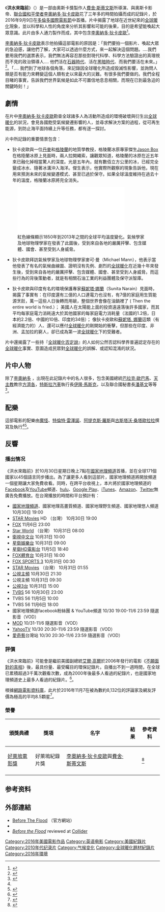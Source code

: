 {{Infobox film
| name           = 洪水來臨前
| original_name  = {{lang|en|''Before the Flood''}}
| image          = Before the Flood Poster.jpg
| caption        = 紀錄片海報
| director       = [[費舍·斯蒂文斯|費舍·斯蒂文斯]]
| producer       = {{ubl|費舍·斯蒂文斯|[[李奧納多·狄卡皮歐|李奧納多·狄卡皮歐]]|珍妮弗·戴維森·吉羅琳|{{link-en|詹姆斯·派克|James Packer}}|[[布萊特·拉特納|布萊特·拉特納]]|特雷弗·大衛德斯基}}
| starring       = 李奧納多·狄卡皮歐
| music          = {{ubl|[[古斯塔沃·桑塔歐拉拉|古斯塔沃·桑塔歐拉拉]]|[[特倫特·雷澤諾|特倫特·雷澤諾]]|[[阿提克斯·羅斯|阿提克斯·羅斯]]|[[魔怪_(樂團)|魔怪]]}}
| cinematography = 
| editing        = 
| studio         = 
| distributor    = [[國家地理頻道|國家地理頻道]]
| released       = {{Film date|2016|10|30}}
| 片長           = 95分鐘<ref name=hollywood>{{cite news |last=DeFore |first=John |date=9 September 2016 |title='Before the Flood': Film Review - TIFF 2016 |url=http://www.hollywoodreporter.com/review/before-flood-927190 |publisher=''[[The_Hollywood_Reporter|The Hollywood Reporter]]'' |access-date=10 September 2016 |archive-date=2016-10-01 |archive-url=https://web.archive.org/web/20161001183601/http://www.hollywoodreporter.com/review/before-flood-927190 |dead-url=no }}</ref>
| country        = {{美國}}
| language       = 英語
| budget         = 
| gross          = 
}}
《'''洪水來臨前'''》（{{lang-en|''Before the Flood''}}）是一部由奧斯卡獎製作人[[費舍·斯蒂文斯|費舍·斯蒂文斯]]所導演、與奧斯卡影帝、[[聯合國和平使者|聯合國和平使者]][[李奧納多·狄卡皮歐|李奧納多·狄卡皮歐]]花了三年多的時間拍攝而成的記錄片，於2016年9月9日在[[多倫多國際電影節|多倫多國際電影節]]中首播。片中揭露了地球在近世紀來的[[全球暖化|全球暖化]]現象，並以科學和人性的角度來分析其影響和可能的後果，目的是希望能喚起大眾意識。此片由多人通力製作而成，其中包含[[李奧納多·狄卡皮歐|李奧納多·狄卡皮歐]]<ref>{{cite web|url=http://wwf.panda.org/what_we_do/where_we_work/arctic/wildlife/polar_bear/population|title=李奧納多拍紀錄片《洪水來臨前》，籲抗氣候變遷|access-date=2016-10-29|archive-date=2016-09-03|archive-url=https://web.archive.org/web/20160903221229/http://wwf.panda.org/what_we_do/where_we_work/arctic/wildlife/polar_bear/population/|dead-url=no}}</ref>。

[[李奧納多·狄卡皮歐|李奧納多·狄卡皮歐]]表示他拍攝這部電影的原因是：「我們要拍一個影片、喚起大眾的急迫感，讓他們了解，大家可以透過什麼方式，來一起解決這個問題。....我們要用我們的選票表示，我們無法再容忍那些對現代科學、科學方法驗證出的真理視而不見的政治領導人.... 他們活在[[石器時代|石器時代]]、活在[[黑暗時代|黑暗時代]]、而我們要活在未來。」<ref>{{cite web|url=http://www.ecowatch.com/leonardo-dicaprio-before-the-flood-2057070140.html|title=7 Key Scenes in Leonardo DiCaprio's Climate Film 'Before the Flood'|access-date=2016-10-30|archive-date=2021-01-16|archive-url=https://web.archive.org/web/20210116091830/https://www.ecowatch.com/leonardo-dicaprio-before-the-flood-2057070140.html|dead-url=no}}</ref>。「.... 我們到了地球各個角落，來記錄因全球暖化所造成毁滅性影響，並詢問人類是否有能力來轉變這個人類有史以來最大的災難。有很多我們要做的。我們全程目睹的事實，告訴我們世界氣候是如此不可置信地息息相關，而現在已到最急迫的關鍵時刻！」

== 劇情 ==
在片中[[李奧納多·狄卡皮歐|李奧納多·狄卡皮歐]]勘查全球諸多人為活動所造成的環境破壞與衍生出[[全球暖化|全球暖化]]的狀況，會見各國飽受氣候變遷影響的人，並尋求解決方案的過程，從可再生能源，到防止海平面持續上升等任務，都有逐一探討。

片中所記錄的重要情景包含：

*狄卡皮歐與一位[[丹麥|丹麥]]和[[格陵蘭|格陵蘭]]的地質學教授，格陵蘭冰原專家傑生[[Jason_Box|Jason Box]]在格陸蘭冰原上見面時，兩人拉開繩索，讓觀眾知道，格陵蘭的冰原在近五年來已融化掉相當驚人的深度。光是五年內，就有數佰立方公里的冰，已經完全變成冰水、隨著冰溝沖入海洋。傑生表示，他實際所觀察的現象告訴他，現在用來預測未來的氣候變遷模式、甚至已過於保守。如果全球溫度維持在過去十年的溫度，格陵蘭冰原將完全消失。

[[File:T comp 61-90.pdf|thumb|350px|
{{le|冰上曲棍球棍圖|Hockey stick graph}}紅色線條顯示1850年到2013年之間的全球平均溫度變化。氣候學家及地球物理學家{{le|麥可·曼恩 (科學家)|Michael_E._Mann|麥可·曼恩}}在發表了此圖後，受到來自各地的嚴厲抨擊、包含媒體、國會、甚至受到人身威脅。]]

*狄卡皮歐拜訪氣候學家及地球物理學家麥可·曼（Michael Mann），他表示當他發表了有名的氣候曲線圖{{le|冰上曲棍球棍圖|Hockey stick graph}}、證明沒有先例、劇烈的[[全球暖化|全球暖化]]在近幾十年來發生後，受到來自各地的嚴厲抨擊、包含媒體、國會、甚至受到人身威脅。而這些行為的背後策動者，就是有相關石油工業的利益團體及保守派智庫。

*狄卡皮歐與印度有名的環境保護專家[[蘇妮塔·娜蘭|蘇妮塔·娜蘭]]（Sunita Narain）見面時，揭露了事實有：在印度還有三億的人口連電力也沒有，有7億的家庭用生質能源烹飪，萬一這些人日後轉而用碳，整個世界會像在油鍋裡了 ( Then the entire world is fried.）； 美國人在太陽能上面的投資遠遠落後許多國家，而其平均每家庭電力消耗遠大於其他國家的每家庭電力消耗量（法國的1.2倍，日本的2.2倍、中國的10倍、印度的34倍）； 像狄卡皮歐和[[蘇妮塔._娜蘭|蘇妮塔. 娜蘭]]這類（有經濟能力的）人、還可以應付[[全球暖化|全球暖化]]的剛開始的衝擊，但那些在印度、非洲、孟加拉的窮人，卻已成為第一波[[全球暖化|全球暖化]]下的受難者。

片中還揭露了一些持『[[全球暖化否定說|全球暖化否定說]]』的人如何公然否認科學界普遍認定存在的[[全球暖化|全球暖化]]事實、意圖造成民眾對[[全球暖化|全球暖化]]的誤解、或認知混淆的狀況。

== 片中人物 ==
除了[[李奧納多|李奧納多]] ，出現在此記錄片中的名人很多，包含美國總統[[巴拉克·歐巴馬|巴拉克·歐巴馬]]、[[天主教|天主教]]教宗[[方濟各|方濟各]]，[[特斯拉汽車|特斯拉汽車]]執行長[[伊隆·馬斯克|伊隆·馬斯克]]，以及聯合國秘書長[[潘基文|潘基文]]等等<ref>{{cite web|url=http://news.tvbs.com.tw/world/680871|title=李奧拍暖化紀錄片　《洪水來臨前》將在台首播|access-date=2016-10-29|archive-date=2019-05-26|archive-url=https://web.archive.org/web/20190526135634/https://news.tvbs.com.tw/world/680871|dead-url=no}}</ref>。

== 配樂 ==
這部電影的配樂由[[魔怪_(樂團)|魔怪]]、[[特倫特·雷澤諾|特倫特·雷澤諾]]、[[阿提克斯·羅斯|阿提克斯·羅斯]]與[[古斯塔沃·桑塔歐拉拉|古斯塔沃·桑塔歐拉拉]]撰寫及執行<ref name=hollywood /><ref>{{cite web|url=http://www.factmag.com/2016/09/09/trent-reznor-mogwai-leonardo-dicaprio-climate-change-documentary/|title=Trent Reznor, Mogwai and more team to score Leonardo DiCaprio climate change documentary|date=9 September 2016|publisher=Factmag|access-date=2016-11-05|archive-date=2020-11-07|archive-url=https://web.archive.org/web/20201107154140/https://www.factmag.com/2016/09/09/trent-reznor-mogwai-leonardo-dicaprio-climate-change-documentary/|dead-url=no}}</ref>。

== 反響 ==
=== 播出情况 ===
《洪水來臨前》於10月30日星期日晚上7點在[[國家地理頻道|國家地理頻道]]首播，並在全球171個國家以45個語言同步播出。為了讓更多人看到這部片，國家地理頻道將開放頻道一個星期讓大家免費收看。同時，在跨平台收視上，本片將於國家地理頻道的[[Facebook|Facebook]]及[[YouTube|YouTube]]頻道、[[hulu|hulu]]、[[Google_Play|Google Play]]、[[iTunes|iTunes]]、[[亞馬遜公司|Amazon]]、[[Twitter|Twitter]]無廣告免費播放。在台灣播放的時間和平台預計有：

* [[國家地理頻道|國家地理頻道]]、國家地理高畫質頻道、國家地理野生頻道、國家地理悠人頻道 10月30日 19:00
* [[STAR_Movies|STAR Movies]] HD （台灣） 10月30日 19:00
* [[FOX|FOX]] 11月6日 23:00
* [[衛視合家歡台|Star World]] （台灣） 10月31日 08:00
* [[衛視中文台|衛視中文台]] 10月31日 10:00
* [[星衛娛樂台|星衛娛樂台]] 10月31日 09:00
* [[星衛HD電影台|星衛HD電影台]] 11月5日 18:40
* [[FOX體育台|FOX體育台]] 10月31日 16:00
* [[FOX體育三台|FOX SPORTS 3]] 10月31日 00:30
* [[STAR_Movies|STAR Movies]] （台灣） 10月31日 01:55
* [[公視主頻|公視主頻]] 10月30日 21:30
* 公視主頻 10月31日 09:30
* [[公視3台|公視3台]] 10月31日 15:00
* [[TVBS|TVBS]] 56 10月30日 23:00
* TVBS 56 11月5日 10:00
* TVBS 56 11月6日 18:00
* 國家地理頻道facebook粉絲團 & YouTube頻道 10/30 19:00-11/6 23:59 隨選影音（VOD）
* [[中華電信MOD|MOD]] 10/31-11/6 隨選影音（VOD）
* [[雅虎|Yahoo]]TV 10/30 20:30-11/6 23:59 隨選影音（VOD）
* [[愛奇藝|愛奇藝]]台灣站 10/30 20:30-11/6 23:59 隨選影音（VOD）

=== 評價 ===
《洪水來臨前》可能會是繼前美國副總統[[艾爾·高爾|艾爾·高爾]]於2006年發行的電影《[[不願面對的真相|不願面對的真相]]》後，最具份量、最受矚目的環保記錄片。自播出不到一週時間，在全球已累積超過3千萬次觀看次數，成為2000年後最多人看過的紀錄片，也是國家地理頻道史上最多人看過的紀錄片。<ref>{{cite web|url=http://www.chinatimes.com/realtimenews/20161104006235-260404|title=《洪水來臨前》累積全球3千萬次觀看|access-date=2016-11-11|archive-date=2019-05-26|archive-url=https://web.archive.org/web/20190526191810/https://www.chinatimes.com/realtimenews/20161104006235-260404|dead-url=no}}</ref>。

根據[[網路電影資料庫|網路電影資料庫]]，此片於2016年11月7在被為數約8,132位的評論家及網友評價為極高的平均8.5顆星<ref>{{cite web|url=http://www.imdb.com/title/tt5929776/|title=Before the Flood(2016)|access-date=2016-10-29|archive-date=2021-02-19|archive-url=https://web.archive.org/web/20210219170527/https://www.imdb.com/title/tt5929776/|dead-url=no}}</ref>。

=== 榮譽 ===
{| class="wikitable"
|-
! 頒獎典禮
! 獎項
! 名字
! 結果
! 參考資料
|-
| [[好萊塢電影獎|好萊塢電影獎]]
| 好萊塢紀錄片獎
| [[李奧納多·狄卡皮歐|李奧納多·狄卡皮歐]]與[[費舍·斯蒂文斯|費舍·斯蒂文斯]]
| {{won}}
| <ref name="Hollywood">{{cite web |url=http://www.hollywoodawards.com/2016/11/leonardo-di-caprio-and-fisher-stevens-to-be-honored/ |title=Leonardo DiCaprio & Fisher Stevens to Be Honored |date=November 2, 2016 |work={{link-en|Hollywood Film Awards|Hollywood Film Awards}} |accessdate=November 3, 2016 |archive-url=https://web.archive.org/web/20161104005520/http://www.hollywoodawards.com/2016/11/leonardo-di-caprio-and-fisher-stevens-to-be-honored/ |archive-date=2016-11-04 |dead-url=yes }}</ref>
|-
|}

== 参考资料 ==
{{reflist|30em}}

== 外部連結 ==
*[https://www.beforetheflood.com Before The Flood] {{Wayback|url=https://www.beforetheflood.com/ |date=20200924190253 }} （官方網站）
*{{IMDb title|id=5929776|title=Before the Flood}}
*[http://collider.com/before-the-flood-review-leonardo-dicaprio/ ''Before the Flood''] {{Wayback|url=http://collider.com/before-the-flood-review-leonardo-dicaprio/ |date=20201108111056 }} reviewed at [http://collider.com/ Collider] {{Wayback|url=http://collider.com/ |date=20160818233256 }}
{{莱昂纳多·迪卡普里奥}}
{{DEFAULTSORT:Before The Flood}}
[[Category:2016年美國電影作品|Category:2016年美國電影作品]]
[[Category:英语电影|Category:英语电影]]
[[Category:美國紀錄片|Category:美國紀錄片]]
[[Category:2010年代纪录片|Category:2010年代纪录片]]
[[Category:气候变化|Category:气候变化]]
[[Category:全球暖化題材紀錄片|Category:全球暖化題材紀錄片]]
[[Category:2016年環境|Category:2016年環境]]